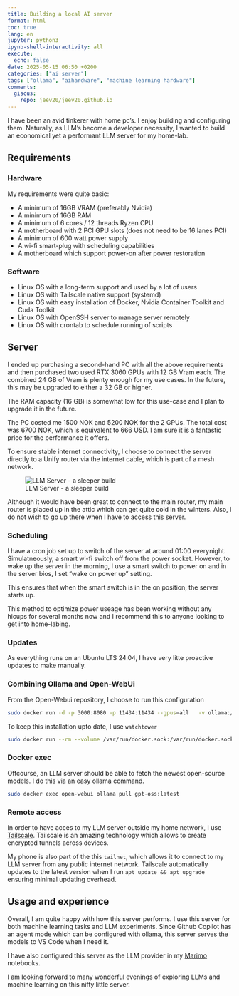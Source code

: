 ```yaml
---
title: Building a local AI server
format: html
toc: true
lang: en
jupyter: python3
ipynb-shell-interactivity: all
execute:
  echo: false
date: 2025-05-15 06:50 +0200
categories: ["ai server"]
tags: ["ollama", "aihardware", "machine learning hardware"]
comments:
  giscus:
    repo: jeev20/jeev20.github.io
---
```


I have been an avid tinkerer with home pc's. I enjoy building and configuring them. Naturally, as LLM's become a developer necessity, I wanted to build an economical yet a performant LLM server for my home-lab.

## Requirements

### Hardware
My requirements were quite basic:

* A minimum of 16GB VRAM (preferably Nvidia)
* A minimum of 16GB RAM
* A minimum of 6 cores / 12 threads Ryzen CPU
* A motherboard with 2 PCI GPU slots (does not need to be 16 lanes PCI)
* A minimum of 600 watt power supply
* A wi-fi smart-plug with scheduling capabilities
* A motherboard which support power-on after power restoration


### Software
* Linux OS with a long-term support and used by a lot of users
* Linux OS with Tailscale native support (systemd)
* Linux OS with easy installation of Docker, Nvidia Container Toolkit and Cuda Toolkit
* Linux OS with OpenSSH server to manage server remotely
* Linux OS with crontab to schedule running of scripts
  

## Server 
I ended up purchasing a second-hand PC with all the above requirements and then purchased two used RTX 3060 GPUs with 12 GB Vram each. The combined 24 GB of Vram is plenty enough for my use cases. In the future, this may be upgraded to either a 32 GB or higher. 

The RAM capacity (16 GB) is somewhat low for this use-case and I plan to upgrade it in the future. 

The PC costed me 1500 NOK and 5200 NOK for the 2 GPUs. The total cost was 6700 NOK, which is equivalent to 666 USD. I am sure it is a fantastic price for the performance it offers.

To ensure stable internet connectivity, I choose to connect the server directly to a Unify router via the internet cable, which is part of a mesh network. 


![LLM Server - a sleeper build](images/LLMServer.jpg)

Although it would have been great to connect to the main router, my main router is placed up in the attic which can get quite cold in the winters. Also, I do not wish to go up there when I have to access this server. 

### Scheduling
I have a cron job set up to switch of the server at around 01:00 everynight. Simulatneously, a smart wi-fi switch off from the power socket. However, to wake up the server in the morning, I use a smart switch to power on and in the server bios, I set "wake on power up" setting. 

This ensures that when the smart switch is in the on position, the server starts up. 

This method to optimize power useage has been working without any hicups for several months now and I recommend this to anyone looking to get into home-labing. 

### Updates
As everything runs on an Ubuntu LTS 24.04, I have very litte proactive updates to make manually. 

### Combining Ollama and Open-WebUi

From the Open-Webui repository, I choose to run this configuration 

```.bash
sudo docker run -d -p 3000:8080 -p 11434:11434 --gpus=all   -v ollama:/root/.ollama   -v open-webui:/app/backend/data   --name open-webui --restart always   -e OLLAMA_HOST=0.0.0.0   ghcr.io/open-webui/open-webui:ollama
```

To keep this installation upto date, I use `watchtower`
```.bash
sudo docker run --rm --volume /var/run/docker.sock:/var/run/docker.sock containrrr/watchtower --run-once open-webui

```
### Docker exec
Offcourse, an LLM server should be able to fetch the newest open-source models. I do this via an easy ollama command. 
```.bash
sudo docker exec open-webui ollama pull gpt-oss:latest
```


### Remote access
In order to have acces to my LLM server outside my home network, I use [Tailscale](https://tailscale.com/). Tailscale is an amazing technology which allows to create encrypted tunnels across devices. 

My phone is also part of the this `tailnet`, which allows it to connect to my LLM server from any public internet network. Tailscale automatically updates to the latest version when I run `apt update && apt upgrade` ensuring minimal updating overhead. 

## Usage and experience

Overall, I am quite happy with how this server performs. I use this server for both machine learning tasks and LLM experiments. Since Github Copilot has an agent mode which can be configured with ollama, this server serves the models to VS Code when I need it. 

I have also configured this server as the LLM provider in my [Marimo](https://marimo.io/) notebooks. 

I am looking forward to many wonderful evenings of exploring LLMs and machine learning on this nifty little server. 